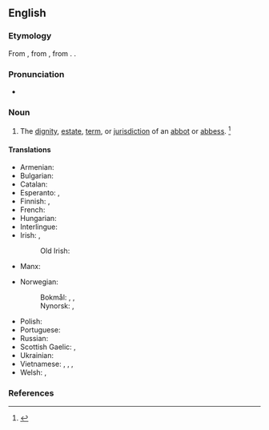 ==English==

===Etymology===
From {{inh|en|enm|abbatie}}, from {{der|en|LL|abbātia}}, from {{m|la|[[abbās]], [[abbātis]]||abbot}}. {{doublet|en|abbey}}.

===Pronunciation===
* {{a|US}} {{IPA|/ˈæb.ə.si/|lang=en}}

===Noun===
{{en-noun|abbacies}}

# The [[dignity]], [[estate]], [[term]], or [[jurisdiction]] of an [[abbot]] or [[abbess]]. {{defdate|First attested around 1350 to 1470.}}<ref name=SOED>{{R:SOED5|page=3}}</ref>
#: {{syn|en|[[abbotric]] {{q|obsolete}}|[[abbotrick]] {{q|obsolete}}}}

====Translations====
{{trans-top|dignity, estate, or jurisdiction of an abbot}}
* Armenian: {{t+|hy|աբբայություն}}
* Bulgarian: {{t+|bg|аба́тство|n}}
* Catalan: {{t+|ca|abadia|f}}
* Esperanto: {{t|eo|abateco}}, {{t|eo|abata jurisdikcio}}
* Finnish: {{t|fi|[[apotti|apotin]] [[virka]]}}, {{t|fi|[[apotti|apotin]] [[arvo]]}}
* French: {{t+|fr|abbatiat|m}}
* Hungarian: {{t+|hu|apátság}}
* Interlingue: {{t|ie|abatiatu}}
* Irish: {{t|ga|abacht|f}}, {{t|ga|abdhaine|f}} {{qualifier|rare}}
*: Old Irish: {{t|sga|apdaine|f}}
* Manx: {{t|gv|abbaght|f}}
{{trans-mid}}
* Norwegian:
*: Bokmål: {{t|no|abbeddømme}}, {{t|no|abbedgjeld}}, {{t|no|abbedverdighet}}
*: Nynorsk: {{t|nn|abbeddømme}}, {{t|nn|abbedgjeld}}
* Polish: {{t+|pl|opactwo|n}}
* Portuguese: {{t+|pt|abadia|f}}
* Russian: {{t+|ru|абба́тство|n}}
* Scottish Gaelic: {{t|gd|abaideachd|f}}, {{t|gd|luamhnachd|f}}
* Ukrainian: {{t+|uk|аба́тство|n}}
* Vietnamese: {{t|vi|[[chức vị]] [[trưởng tu viện]]}}, {{t|vi|[[quyền hạn]] trưởng tu viện}}, {{t|vi|chức vị [[viện chủ]] [[tu viện]]}}, {{t|vi|quyền hạn viện chủ tu viện}}
* Welsh: {{t|cy|abadaeth|f}}, {{t|cy|abadiaeth|f}}
{{trans-bottom}}

===References===
<references/>